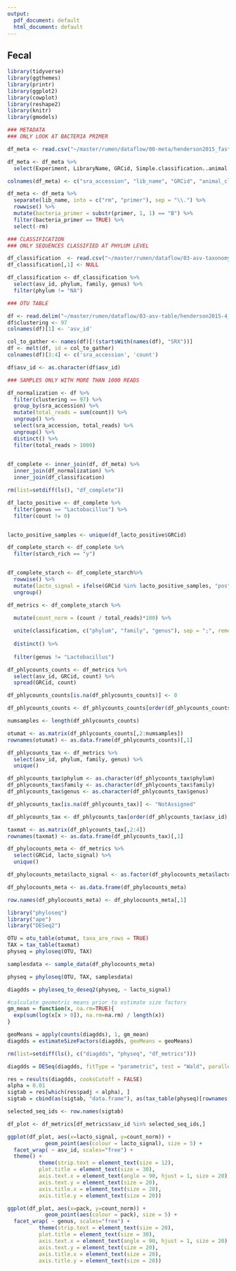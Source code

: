 ```yaml
---
output:
  pdf_document: default
  html_document: default
---
```


## Fecal

```r
library(tidyverse)
library(ggthemes)
library(printr)
library(ggplot2)
library(cowplot)
library(reshape2)
library(knitr)
library(gmodels)
```

```r
### METADATA
### ONLY LOOK AT BACTERIA PRIMER

df_meta <- read.csv("~/master/rumen/dataflow/00-meta/henderson2015_fastq.csv")

df_meta <- df_meta %>%
  select(Experiment, LibraryName, GRCid, Simple.classification..animal., Age.classification..animal., Gender..animal., Forage.proportion..diet., Concentrate.proportion..diet., Forage.concentrate.category..diet., Starch.rich..diet., Pectin.rich...diet., Weeks.on.diet..diet.)

colnames(df_meta) <- c("sra_accession", "lib_name", "GRCid", "animal_class", "animal_age", "gender", "forage_proportion", "concentrate_proportion", "diet_category", "starch_rich", "pectin_rich", "week_on_diet")

df_meta <- df_meta %>%
  separate(lib_name, into = c("rm", "primer"), sep = "\\.") %>%
  rowwise() %>%
  mutate(bacteria_primer = substr(primer, 1, 1) == "B") %>%
  filter(bacteria_primer == TRUE) %>%
  select(-rm)
```

```r
### CLASSIFICATION
### ONLY SEQUENCES CLASSIFIED AT PHYLUM LEVEL

df_classification  <- read.csv("~/master/rumen/dataflow/03-asv-taxonomy/henderson2015-4_194-97-rdp.csv")
df_classification[,1] <- NULL

df_classification <- df_classification %>%
  select(asv_id, phylum, family, genus) %>%
  filter(phylum != "NA")
```

```r
### OTU TABLE

df <- read.delim("~/master/rumen/dataflow/03-asv-table/henderson2015-4_194-97.txt", skip = 1, header = TRUE)
df$clustering <- 97
colnames(df)[1] <- 'asv_id'

col_to_gather <- names(df)[!(startsWith(names(df), "SRX"))]
df <- melt(df, id = col_to_gather)
colnames(df)[3:4] <- c('sra_accession', 'count')

df$asv_id <- as.character(df$asv_id)
```

```r
### SAMPLES ONLY WITH MORE THAN 1000 READS

df_normalization <- df %>%
  filter(clustering == 97) %>%
  group_by(sra_accession) %>%
  mutate(total_reads = sum(count)) %>%
  ungroup() %>%
  select(sra_accession, total_reads) %>%
  ungroup() %>%
  distinct() %>%
  filter(total_reads > 1000)
  

df_complete <- inner_join(df, df_meta) %>%
  inner_join(df_normalization) %>%
  inner_join(df_classification)

rm(list=setdiff(ls(), "df_complete"))
```

```r
df_lacto_positive <- df_complete %>%
  filter(genus == "Lactobacillus") %>%
  filter(count != 0)


lacto_positive_samples <- unique(df_lacto_positive$GRCid)

df_complete_starch <- df_complete %>%
  filter(starch_rich == "y") 


df_complete_starch <- df_complete_starch%>%
  rowwise() %>%
  mutate(lacto_signal = ifelse(GRCid %in% lacto_positive_samples, "pos", "neg")) %>%
  ungroup() 
```

```r
df_metrics <- df_complete_starch %>% 

  mutate(count_norm = (count / total_reads)*100) %>%
  
  unite(classification, c("phylum", "family", "genus"), sep = ";", remove = FALSE) %>%
  
  distinct() %>%
  
  filter(genus != "Lactobacillus")
```


```r
df_phlycounts_counts <- df_metrics %>%
  select(asv_id, GRCid, count) %>%
  spread(GRCid, count)

df_phlycounts_counts[is.na(df_phlycounts_counts)] <- 0

df_phlycounts_counts <- df_phlycounts_counts[order(df_phlycounts_counts$asv_id),] 

numsamples <- length(df_phlycounts_counts)

otumat <- as.matrix(df_phlycounts_counts[,2:numsamples])
rownames(otumat) <- as.data.frame(df_phlycounts_counts)[,1]

df_phlycounts_tax <- df_metrics %>%
  select(asv_id, phylum, family, genus) %>%
  unique()

df_phlycounts_tax$phylum <- as.character(df_phlycounts_tax$phylum)
df_phlycounts_tax$family <- as.character(df_phlycounts_tax$family)
df_phlycounts_tax$genus <- as.character(df_phlycounts_tax$genus)

df_phlycounts_tax[is.na(df_phlycounts_tax)] <- "NotAssigned"

df_phlycounts_tax <- df_phlycounts_tax[order(df_phlycounts_tax$asv_id),] 

taxmat <- as.matrix(df_phlycounts_tax[,2:4])
rownames(taxmat) <- as.data.frame(df_phlycounts_tax)[,1]

df_phylocounts_meta <- df_metrics %>% 
  select(GRCid, lacto_signal) %>%
  unique() 

df_phylocounts_meta$lacto_signal <- as.factor(df_phylocounts_meta$lacto_signal)

df_phylocounts_meta <- as.data.frame(df_phylocounts_meta)

row.names(df_phylocounts_meta) <- df_phylocounts_meta[,1]
```


```r
library("phyloseq")
library("ape")
library("DESeq2")

OTU = otu_table(otumat, taxa_are_rows = TRUE)
TAX = tax_table(taxmat)
physeq = phyloseq(OTU, TAX)

samplesdata <- sample_data(df_phylocounts_meta)

physeq = phyloseq(OTU, TAX, samplesdata)

diagdds = phyloseq_to_deseq2(physeq, ~ lacto_signal)

#calculate geometric means prior to estimate size factors
gm_mean = function(x, na.rm=TRUE){
  exp(sum(log(x[x > 0]), na.rm=na.rm) / length(x))
}

geoMeans = apply(counts(diagdds), 1, gm_mean)
diagdds = estimateSizeFactors(diagdds, geoMeans = geoMeans)

rm(list=setdiff(ls(), c("diagdds", "physeq", "df_metrics")))

diagdds = DESeq(diagdds, fitType = "parametric", test = "Wald", parallel=TRUE)

res = results(diagdds, cooksCutoff = FALSE)
alpha = 0.01
sigtab = res[which(res$padj < alpha), ]
sigtab = cbind(as(sigtab, "data.frame"), as(tax_table(physeq)[rownames(sigtab), ], "matrix"))

selected_seq_ids <- row.names(sigtab)

df_plot <- df_metrics[df_metrics$asv_id %in% selected_seq_ids,]

ggplot(df_plot, aes(x=lacto_signal, y=count_norm)) + 
            geom_point(aes(colour = lacto_signal), size = 5) + 
  facet_wrap( ~ asv_id, scales="free") +
  theme() +
          theme(strip.text = element_text(size = 12),
          plot.title = element_text(size = 30),
          axis.text.x = element_text(angle = 90, hjust = 1, size = 20),
          axis.text.y = element_text(size = 20),
          axis.title.x = element_text(size = 20),
          axis.title.y = element_text(size = 20))
```

\newpage

```r
ggplot(df_plot, aes(x=pack, y=count_norm)) + 
            geom_point(aes(colour = pack), size = 5) + 
  facet_wrap( ~ genus, scales="free") +
          theme(strip.text = element_text(size = 20),
          plot.title = element_text(size = 30),
          axis.text.x = element_text(angle = 90, hjust = 1, size = 20),
          axis.text.y = element_text(size = 20),
          axis.title.x = element_text(size = 20),
          axis.title.y = element_text(size = 20))
```